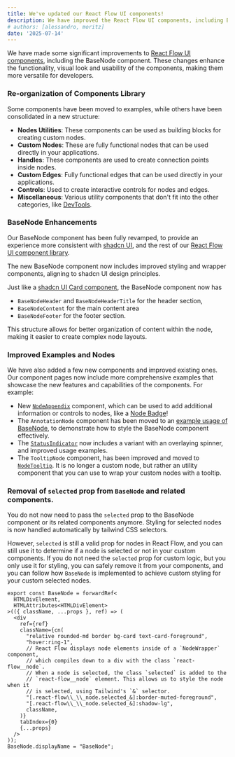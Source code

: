 ```yaml
---
title: We've updated our React Flow UI components!
description: We have improved the React Flow UI components, including BaseNode, to enhance their functionality and usability.
# authors: [alessandro, moritz]
date: '2025-07-14'
---
```



We have made some significant improvements to [React Flow UI components](/components), 
including the BaseNode component.
These changes enhance the functionality, visual look and usability of the
components, making them more versatile for developers.

### Re-organization of Components Library

Some components have been moved to examples, while others have been consolidated in a new structure:

- **Nodes Utilities**: These components can be used as building blocks for creating custom nodes.
- **Custom Nodes**: These are fully functional nodes that can be used directly in your applications.
- **Handles**: These components are used to create connection points inside nodes.
- **Custom Edges**: Fully functional edges that can be used directly in your applications.
- **Controls**: Used to create interactive controls for nodes and edges.
- **Miscellaneous**: Various utility components that don't fit into the other categories, like [DevTools](/ui/components/devtools).

### BaseNode Enhancements

Our BaseNode component has been fully revamped, to provide an experience more
consistent with [shadcn UI](https://ui.shadcn.com/), and the rest of our [React
Flow UI component library](/ui). 

The new BaseNode component now includes improved styling and wrapper components, aligning to shadcn UI design principles.

Just like a [shadcn UI Card component](https://ui.shadcn.com/docs/components/card), the BaseNode component now has
- `BaseNodeHeader` and `BaseNodeHeaderTitle` for the header section,
- `BaseNodeContent` for the main content area
- `BaseNodeFooter` for the footer section.

This structure allows for better organization of content within the node, making it easier to create complex node layouts.

### Improved Examples and Nodes

We have also added a few new components and improved existing ones.
Our component pages now include more comprehensive examples that showcase the
new features and capabilities of the components. For example:

- New [`NodeAppendix`](/ui/components/node-appendix) component, which can be used to add additional information or controls to nodes, like a [Node Badge](/ui/components/node-appendix#example-badge)!
- The `AnnotationNode` component has been moved to an [example usage of
BaseNode](/ui/components/base-node#example-annotation-node),
to demonstrate how to style the BaseNode component effectively.
- The [`StatusIndicator`](/ui/components/status-indicator) now includes a variant with an overlaying spinner, and improved usage examples.
- The `TooltipNode` component, has been improved and moved to [`NodeTooltip`](/ui/components/node-tooltip). It is no longer a custom node, but rather an utility component that you can use to wrap your custom nodes with a tooltip.

### Removal of `selected` prop from `BaseNode` and related components. 

You do not now need to pass the `selected` prop to the BaseNode component or its related components anymore.
Styling for selected nodes is now handled automatically by tailwind CSS selectors.

However, `selected` is still a valid prop for nodes in React Flow, and you can still use it to determine if a node is selected or not
in your custom components.
If you do not need the `selected` prop for custom logic, but you only use it for styling, you can safely remove it from your components,
and you can follow how `BaseNode` is implemented to achieve custom styling for your custom selected nodes.

```tsx
export const BaseNode = forwardRef<
  HTMLDivElement,
  HTMLAttributes<HTMLDivElement>
>(({ className, ...props }, ref) => (
  <div
    ref={ref}
    className={cn(
      "relative rounded-md border bg-card text-card-foreground",
      "hover:ring-1",
      // React Flow displays node elements inside of a `NodeWrapper` component,
      // which compiles down to a div with the class `react-flow__node`.
      // When a node is selected, the class `selected` is added to the
      // `react-flow__node` element. This allows us to style the node when it
      // is selected, using Tailwind's `&` selector.
      "[.react-flow\\_\\_node.selected_&]:border-muted-foreground",
      "[.react-flow\\_\\_node.selected_&]:shadow-lg",
      className,
    )}
    tabIndex={0}
    {...props}
  />
));
BaseNode.displayName = "BaseNode";
```


